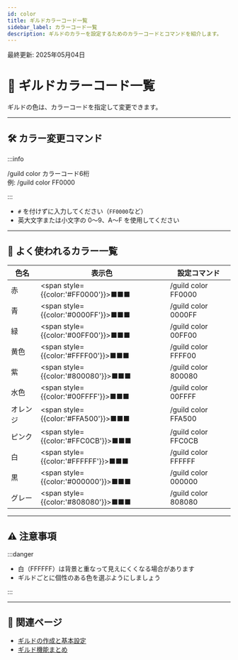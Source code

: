 ```yaml
---
id: color
title: ギルドカラーコード一覧
sidebar_label: カラーコード一覧
description: ギルドのカラーを設定するためのカラーコードとコマンドを紹介します。
---
```


最終更新: 2025年05月04日

# 🎨 ギルドカラーコード一覧

ギルドの色は、カラーコードを指定して変更できます。

---

## 🛠 カラー変更コマンド

:::info

/guild color カラーコード6桁  
例: /guild color FF0000

:::

- `#` を付けずに入力してください（`FF0000`など）
- 英大文字または小文字の 0〜9、A〜F を使用してください

---

## 🎨 よく使われるカラー一覧

| 色名     | 表示色                               | 設定コマンド              |
|----------|--------------------------------------|---------------------------|
| 赤       | <span style={{color:'#FF0000'}}>■■■</span> | /guild color FF0000       |
| 青       | <span style={{color:'#0000FF'}}>■■■</span> | /guild color 0000FF       |
| 緑       | <span style={{color:'#00FF00'}}>■■■</span> | /guild color 00FF00       |
| 黄色     | <span style={{color:'#FFFF00'}}>■■■</span> | /guild color FFFF00       |
| 紫       | <span style={{color:'#800080'}}>■■■</span> | /guild color 800080       |
| 水色     | <span style={{color:'#00FFFF'}}>■■■</span> | /guild color 00FFFF       |
| オレンジ | <span style={{color:'#FFA500'}}>■■■</span> | /guild color FFA500       |
| ピンク   | <span style={{color:'#FFC0CB'}}>■■■</span> | /guild color FFC0CB       |
| 白       | <span style={{color:'#FFFFFF'}}>■■■</span> | /guild color FFFFFF       |
| 黒       | <span style={{color:'#000000'}}>■■■</span> | /guild color 000000       |
| グレー   | <span style={{color:'#808080'}}>■■■</span> | /guild color 808080       |

---

## ⚠ 注意事項

:::danger

- 白（FFFFFF）は背景と重なって見えにくくなる場合があります  
- ギルドごとに個性のある色を選ぶようにしましょう

:::

---

## 🔗 関連ページ

- [ギルドの作成と基本設定](/guilds/create)
- [ギルド機能まとめ](/guilds/index)
